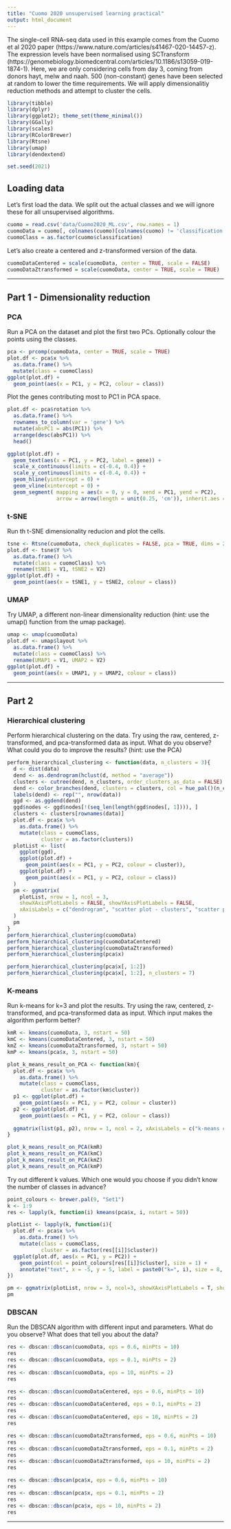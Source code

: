 ```yaml
---
title: "Cuomo 2020 unsupervised learning practical"
output: html_document
---
```


The single-cell RNA-seq data used in this example comes from the Cuomo et al 2020 paper (https://www.nature.com/articles/s41467-020-14457-z). The expression levels have been normalised using SCTransform (https://genomebiology.biomedcentral.com/articles/10.1186/s13059-019-1874-1). Here, we are only considering cells from day 3, coming from donors hayt, melw and naah. 500 (non-constant) genes have been selected at random to lower the time requirements. We will apply dimensionalitiy reduction methods and attempt to cluster the cells.


```r
library(tibble)
library(dplyr)
library(ggplot2); theme_set(theme_minimal())
library(GGally)
library(scales)
library(RColorBrewer)
library(Rtsne)
library(umap)
library(dendextend)

set.seed(2021)
```

## Loading data

Let's first load the data. We split out the actual classes and we will ignore these for all unsupervised algorithms.

```r
cuomo = read.csv('data/Cuomo2020_ML.csv', row.names = 1)
cuomoData = cuomo[, colnames(cuomo)[colnames(cuomo) != 'classification']]
cuomoClass = as.factor(cuomo$classification)
```

Let's also create a centered and z-transformed version of the data.

```r
cuomoDataCentered = scale(cuomoData, center = TRUE, scale = FALSE)
cuomoDataZtransformed = scale(cuomoData, center = TRUE, scale = TRUE)
```

----------------------------------------------------------------------------------

## Part 1 - Dimensionality reduction

### PCA

Run a PCA on the dataset and plot the first two PCs. Optionally colour the points using the classes.

```r
pca <- prcomp(cuomoData, center = TRUE, scale = TRUE)
plot.df <- pca$x %>%
  as.data.frame() %>%
  mutate(class = cuomoClass)
ggplot(plot.df) +
  geom_point(aes(x = PC1, y = PC2, colour = class))

```

Plot the genes contributing most to PC1 in PCA space.

```r
plot.df <- pca$rotation %>%
  as.data.frame() %>%
  rownames_to_column(var = 'gene') %>%
  mutate(absPC1 = abs(PC1)) %>%
  arrange(desc(absPC1)) %>%
  head()

ggplot(plot.df) +
  geom_text(aes(x = PC1, y = PC2, label = gene)) +
  scale_x_continuous(limits = c(-0.4, 0.4)) +
  scale_y_continuous(limits = c(-0.4, 0.4)) +
  geom_hline(yintercept = 0) +
  geom_vline(xintercept = 0) +
  geom_segment( mapping = aes(x = 0, y = 0, xend = PC1, yend = PC2), 
                arrow = arrow(length = unit(0.25, 'cm')), inherit.aes = FALSE)

```

### t-SNE

Run th t-SNE dimensionality reducion and plot the cells.

```r
tsne <- Rtsne(cuomoData, check_duplicates = FALSE, pca = TRUE, dims = 2)
plot.df <- tsne$Y %>%
  as.data.frame() %>%
  mutate(class = cuomoClass) %>%
  rename(tSNE1 = V1, tSNE2 = V2)
ggplot(plot.df) +
  geom_point(aes(x = tSNE1, y = tSNE2, colour = class))
```

### UMAP

Try UMAP, a different non-linear dimensionality reduction (hint: use the umap() function from the umap package).

```r
umap <- umap(cuomoData)
plot.df <- umap$layout %>%
  as.data.frame() %>%
  mutate(class = cuomoClass) %>%
  rename(UMAP1 = V1, UMAP2 = V2)
ggplot(plot.df) +
  geom_point(aes(x = UMAP1, y = UMAP2, colour = class))
```


----------------------------------------------------------------------------------

## Part 2

### Hierarchical clustering

Perform hierarchical clustering on the data. Try using the raw, centered, z-transformed, and pca-transformed data as input. What do you observe? What could you do to improve the results? (hint: use the PCA)

```r
perform_hierarchical_clustering <- function(data, n_clusters = 3){
  d <- dist(data)
  dend <- as.dendrogram(hclust(d, method = "average"))
  clusters <- cutree(dend, n_clusters, order_clusters_as_data = FALSE)
  dend <- color_branches(dend, clusters = clusters, col = hue_pal()(n_clusters))
  labels(dend) <- rep("", nrow(data))
  ggd <- as.ggdend(dend)
  ggd$nodes <- ggd$nodes[!(seq_len(length(ggd$nodes[, 1]))), ]
  clusters <- clusters[rownames(data)]
  plot.df <- pca$x %>%
    as.data.frame() %>%
    mutate(class = cuomoClass,
           cluster = as.factor(clusters))
  plotList <- list(
    ggplot(ggd),
    ggplot(plot.df) + 
      geom_point(aes(x = PC1, y = PC2, colour = cluster)),
    ggplot(plot.df) + 
      geom_point(aes(x = PC1, y = PC2, colour = class))
  )
  pm <- ggmatrix(
    plotList, nrow = 1, ncol = 3, 
    showXAxisPlotLabels = FALSE, showYAxisPlotLabels = FALSE, 
    xAxisLabels = c("dendrogram", "scatter plot - clusters", "scatter plot - classes")
  )
  pm
}
perform_hierarchical_clustering(cuomoData)
perform_hierarchical_clustering(cuomoDataCentered)
perform_hierarchical_clustering(cuomoDataZtransformed)
perform_hierarchical_clustering(pca$x)

perform_hierarchical_clustering(pca$x[, 1:2])
perform_hierarchical_clustering(pca$x[, 1:2], n_clusters = 7)

```

### K-means

Run k-means for k=3 and plot the results. Try using the raw, centered, z-transformed, and pca-transformed data as input. Which input makes the algorithm perform better?

```r
kmR <- kmeans(cuomoData, 3, nstart = 50)
kmC <- kmeans(cuomoDataCentered, 3, nstart = 50)
kmZ <- kmeans(cuomoDataZtransformed, 3, nstart = 50)
kmP <- kmeans(pca$x, 3, nstart = 50)

plot_k_means_result_on_PCA <- function(km){
  plot.df <- pca$x %>%
    as.data.frame() %>%
    mutate(class = cuomoClass,
           cluster = as.factor(km$cluster))
  p1 <- ggplot(plot.df) +
    geom_point(aes(x = PC1, y = PC2, colour = cluster))
  p2 <- ggplot(plot.df) +
    geom_point(aes(x = PC1, y = PC2, colour = class))
  
  ggmatrix(list(p1, p2), nrow = 1, ncol = 2, xAxisLabels = c("k-means clusters", "original classes"))
}

plot_k_means_result_on_PCA(kmR)
plot_k_means_result_on_PCA(kmC)
plot_k_means_result_on_PCA(kmZ)
plot_k_means_result_on_PCA(kmP)
```

Try out different k values. Which one would you choose if you didn't know the number of classes in advance?

```r
point_colours <- brewer.pal(9, "Set1")
k <- 1:9
res <- lapply(k, function(i) kmeans(pca$x, i, nstart = 50))

plotList <- lapply(k, function(i){
  plot.df <- pca$x %>%
    as.data.frame() %>%
    mutate(class = cuomoClass,
           cluster = as.factor(res[[i]]$cluster))
  ggplot(plot.df, aes(x = PC1, y = PC2)) + 
    geom_point(col = point_colours[res[[i]]$cluster], size = 1) +
    annotate("text", x = -5, y = 5, label = paste0("k=", i), size = 8, col = "black")
})

pm <- ggmatrix(plotList, nrow = 3, ncol=3, showXAxisPlotLabels = T, showYAxisPlotLabels = T)
pm
```

### DBSCAN

Run the DBSCAN algorithm with different input and parameters. What do you observe? What does that tell you about the data?

```r
res <- dbscan::dbscan(cuomoData, eps = 0.6, minPts = 10)
res
res <- dbscan::dbscan(cuomoData, eps = 0.1, minPts = 2)
res
res <- dbscan::dbscan(cuomoData, eps = 10, minPts = 2)
res

res <- dbscan::dbscan(cuomoDataCentered, eps = 0.6, minPts = 10)
res
res <- dbscan::dbscan(cuomoDataCentered, eps = 0.1, minPts = 2)
res
res <- dbscan::dbscan(cuomoDataCentered, eps = 10, minPts = 2)
res

res <- dbscan::dbscan(cuomoDataZtransformed, eps = 0.6, minPts = 10)
res
res <- dbscan::dbscan(cuomoDataZtransformed, eps = 0.1, minPts = 2)
res
res <- dbscan::dbscan(cuomoDataZtransformed, eps = 10, minPts = 2)
res

res <- dbscan::dbscan(pca$x, eps = 0.6, minPts = 10)
res
res <- dbscan::dbscan(pca$x, eps = 0.1, minPts = 2)
res
res <- dbscan::dbscan(pca$x, eps = 10, minPts = 2)
res
```

----------------------------------------------------------------------------------
